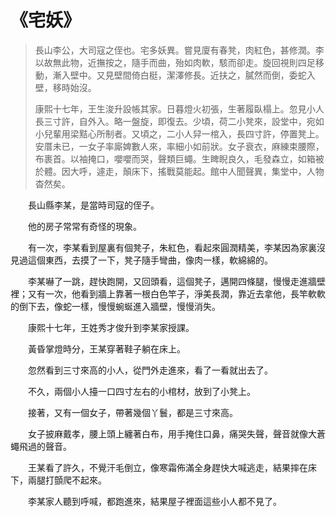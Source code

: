 # 《宅妖》

> 長山李公，大司寇之侄也。宅多妖異。嘗見廈有春凳，肉紅色，甚修潤。李以故無此物，近撫按之，隨手而曲，殆如肉軟，駭而卻走。旋回視則四足移動，漸入壁中。又見壁間倚白梃，潔澤修長。近扶之，膩然而倒，委蛇入壁，移時始沒。
>
> 康熙十七年，王生浚升設帳其家。日暮燈火初張，生著履臥榻上。忽見小人長三寸許，自外入。略一盤旋，即復去。少頃，荷二小凳來，設堂中，宛如小兒輩用梁黠心所制者。又頃之，二小人舁一棺入，長四寸許，停置凳上。安厝未已，一女子率廝婢數人來，率細小如前狀。女子衰衣，麻練束腰際，布裹首。以袖掩口，嚶嚶而哭，聲類巨蠅。生睥睨良久，毛發森立，如箱被於體。因大呼，遽走，顛床下，搖戰莫能起。館中人聞聲異，集堂中，人物杳然矣。

&emsp;&emsp;長山縣李某，是當時司寇的侄子。

&emsp;&emsp;他的房子常常有奇怪的現象。

&emsp;&emsp;有一次，李某看到屋裏有個凳子，朱紅色，看起來圓潤精美，李某因為家裏沒見過這個東西，去摸了一下，凳子隨手彎曲，像肉一樣，軟綿綿的。

&emsp;&emsp;李某嚇了一跳，趕快跑開，又回頭看，這個凳子，邁開四條腿，慢慢走進牆壁裡；又有一次，他看到牆上靠著一根白色竿子，淨美長潤，靠近去拿他，長竿軟軟的倒下去，像蛇一樣，慢慢蜿蜒進入牆壁，慢慢消失。

&emsp;&emsp;康熙十七年，王姓秀才俊升到李某家授課。

&emsp;&emsp;黃昏掌燈時分，王某穿著鞋子躺在床上。

&emsp;&emsp;忽然看到三寸來高的小人，從門外走進來，看了一看就出去了。

&emsp;&emsp;不久，兩個小人擡一口四寸左右的小棺材，放到了小凳上。

&emsp;&emsp;接著，又有一個女子，帶著幾個丫鬟，都是三寸來高。

&emsp;&emsp;女子披麻戴孝，腰上頭上纏著白布，用手掩住口鼻，痛哭失聲，聲音就像大蒼蠅飛過的聲音。

&emsp;&emsp;王某看了許久，不覺汗毛倒立，像寒霜佈滿全身趕快大喊逃走，結果摔在床下，兩腿打顫爬不起來。

&emsp;&emsp;李某家人聽到呼喊，都跑進來，結果屋子裡面這些小人都不見了。
